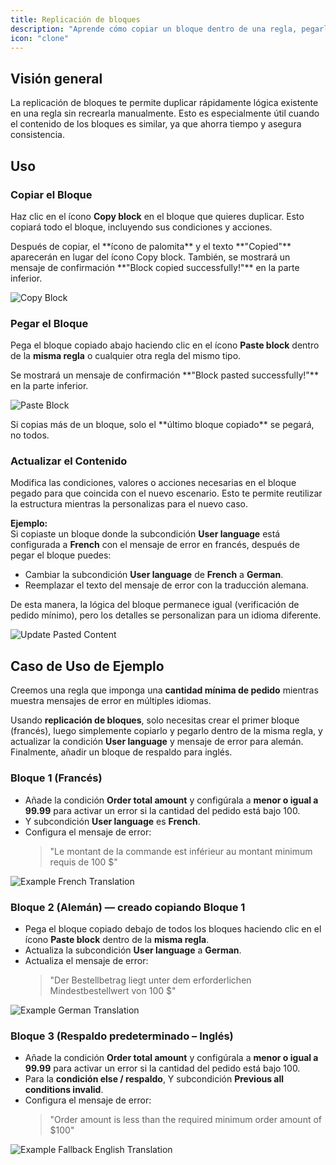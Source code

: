 ```yaml
---
title: Replicación de bloques
description: "Aprende cómo copiar un bloque dentro de una regla, pegarlo y reutilizarlo."
icon: "clone"
---
```


## Visión general
La replicación de bloques te permite duplicar rápidamente lógica existente en una regla sin recrearla manualmente. Esto es especialmente útil cuando el contenido de los bloques es similar, ya que ahorra tiempo y asegura consistencia.

## Uso
### Copiar el Bloque

Haz clic en el ícono **Copy block** en el bloque que quieres duplicar. Esto copiará todo el bloque, incluyendo sus condiciones y acciones.

<Note>
Después de copiar, el **ícono de palomita** y el texto **"Copied"** aparecerán en lugar del ícono Copy block. También, se mostrará un mensaje de confirmación **"Block copied successfully!"** en la parte inferior.
</Note>

<img
  src="/images/advanced/block-replication/copy-block.webp"
  alt="Copy Block"
/>

### Pegar el Bloque
Pega el bloque copiado abajo haciendo clic en el ícono **Paste block** dentro de la **misma regla** o cualquier otra regla del mismo tipo.

<Note>
Se mostrará un mensaje de confirmación **"Block pasted successfully!"** en la parte inferior.
</Note>

<img
  src="/images/advanced/block-replication/paste-block.webp"
  alt="Paste Block"
/>

<Warning>
Si copias más de un bloque, solo el **último bloque copiado** se pegará, no todos.
</Warning>

### Actualizar el Contenido
Modifica las condiciones, valores o acciones necesarias en el bloque pegado para que coincida con el nuevo escenario. Esto te permite reutilizar la estructura mientras la personalizas para el nuevo caso.

**Ejemplo:**  
Si copiaste un bloque donde la subcondición **User language** está configurada a **French** con el mensaje de error en francés, después de pegar el bloque puedes:  
- Cambiar la subcondición **User language** de **French** a **German**.
- Reemplazar el texto del mensaje de error con la traducción alemana.  

De esta manera, la lógica del bloque permanece igual (verificación de pedido mínimo), pero los detalles se personalizan para un idioma diferente.

<img
  src="/images/advanced/block-replication/update-pasted-content.webp"
  alt="Update Pasted Content"
/>

## Caso de Uso de Ejemplo

Creemos una regla que imponga una **cantidad mínima de pedido** mientras muestra mensajes de error en múltiples idiomas.  

Usando **replicación de bloques**, solo necesitas crear el primer bloque (francés), luego simplemente copiarlo y pegarlo dentro de la misma regla, y actualizar la condición **User language** y mensaje de error para alemán. Finalmente, añadir un bloque de respaldo para inglés.  

### Bloque 1 (Francés)
- Añade la condición **Order total amount** y configúrala a **menor o igual a 99.99** para activar un error si la cantidad del pedido está bajo 100.  
- Y subcondición **User language** es **French**.  
- Configura el mensaje de error:  
  > "Le montant de la commande est inférieur au montant minimum requis de 100 $"

<img
  src="/images/advanced/translations/example-french-translation.webp"
  alt="Example French Translation"
/>

### Bloque 2 (Alemán) — creado copiando Bloque 1
- Pega el bloque copiado debajo de todos los bloques haciendo clic en el ícono **Paste block** dentro de la **misma regla**.  
- Actualiza la subcondición **User language** a **German**.  
- Actualiza el mensaje de error:  
  > "Der Bestellbetrag liegt unter dem erforderlichen Mindestbestellwert von 100 $"

<img
  src="/images/advanced/translations/example-german-translation.webp"
  alt="Example German Translation"
/>

### Bloque 3 (Respaldo predeterminado – Inglés)
- Añade la condición **Order total amount** y configúrala a **menor o igual a 99.99** para activar un error si la cantidad del pedido está bajo 100.  
- Para la **condición else / respaldo**, Y subcondición **Previous all conditions invalid**.   
- Configura el mensaje de error:  
  > "Order amount is less than the required minimum order amount of $100"

<img
  src="/images/advanced/translations/example-fallback-english-translation.webp"
  alt="Example Fallback English Translation"
/>
